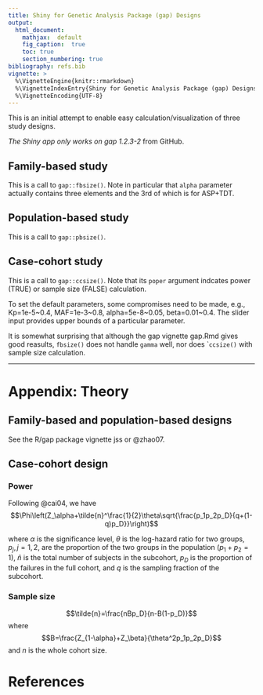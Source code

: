 ```yaml
---
title: Shiny for Genetic Analysis Package (gap) Designs
output:
  html_document:
    mathjax:  default
    fig_caption:  true
    toc: true
    section_numbering: true
bibliography: refs.bib
vignette: >
  %\VignetteEngine{knitr::rmarkdown}
  %\VignetteIndexEntry{Shiny for Genetic Analysis Package (gap) Designs}
  %\VignetteEncoding{UTF-8}
---
```


This is an initial attempt to enable easy calculation/visualization of three study designs.

*The Shiny app only works on gap 1.2.3-2* from GitHub.

## Family-based study

This is a call to `gap::fbsize()`. Note in particular that `alpha` parameter actually contains three elements and the 3rd of which is for ASP+TDT.

## Population-based study

This is a call to `gap::pbsize()`.

## Case-cohort study

This is a call to `gap::ccsize()`. Note that its `poper` argument indcates power (TRUE) or sample size (FALSE) calculation.

To set the default parameters, some compromises need to be made, e.g., Kp=1e-5~0.4, MAF=1e-3~0.8, alpha=5e-8~0.05, beta=0.01~0.4. The slider input provides upper bounds of a particular parameter.

It is somewhat surprising that although the gap vignette gap.Rmd gives good reasults, `fbsize()` does not handle `gamma` well, nor does ``ccsize()` with sample size calculation.

---

# Appendix: Theory

## Family-based and population-based designs

See the R/gap package vignette jss or @zhao07.

## Case-cohort design

### Power

Following @cai04, we have
$$\Phi\left(Z_\alpha+\tilde{n}^\frac{1}{2}\theta\sqrt{\frac{p_1p_2p_D}{q+(1-q)p_D}}\right)$$

where $\alpha$ is the significance level, $\theta$ is the log-hazard ratio for
two groups, $p_j, j = 1, 2$, are the proportion of the two groups
in the population ($p_1 + p_2 = 1$), $\tilde{n}$ is the total number of subjects in the subcohort, $p_D$ is the proportion of the failures in
the full cohort, and $q$ is the sampling fraction of the subcohort.

### Sample size

$$\tilde{n}=\frac{nBp_D}{n-B(1-p_D)}$$ where $$B=\frac{Z_{1-\alpha}+Z_\beta}{\theta^2p_1p_2p_D}$$ and $n$ is the whole cohort size.

# References
